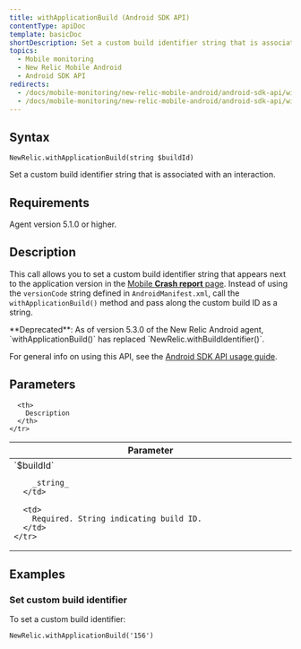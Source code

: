 ```yaml
---
title: withApplicationBuild (Android SDK API)
contentType: apiDoc
template: basicDoc
shortDescription: Set a custom build identifier string that is associated with an interaction.
topics:
  - Mobile monitoring
  - New Relic Mobile Android
  - Android SDK API
redirects:
  - /docs/mobile-monitoring/new-relic-mobile-android/android-sdk-api/withapplicationbuild-android-agent-api
  - /docs/mobile-monitoring/new-relic-mobile-android/android-sdk-api/withapplicationbuild-android-sdk-api
---
```


## Syntax

```
NewRelic.withApplicationBuild(string $buildId)
```

Set a custom build identifier string that is associated with an interaction.

## Requirements

Agent version 5.1.0 or higher.

## Description

This call allows you to set a custom build identifier string that appears next to the application version in the [Mobile **Crash report** page](/docs/mobile-monitoring/mobile-monitoring-ui/crashes/mobile-apps-crash-report-dashboard#details). Instead of using the `versionCode` string defined in `AndroidManifest.xml`, call the `withApplicationBuild()` method and pass along the custom build ID as a string.

<Callout variant="important">
  **Deprecated**: As of version 5.3.0 of the New Relic Android agent, `withApplicationBuild()` has replaced `NewRelic.withBuildIdentifier()`.
</Callout>

For general info on using this API, see the [Android SDK API usage guide](/docs/mobile-monitoring/new-relic-mobile-android/install-configure/work-android-sdk-api).

## Parameters

<Table>
  <thead>
    <tr>
      <th width="25%">
        Parameter
      </th>

      <th>
        Description
      </th>
    </tr>
  </thead>

  <tbody>
    <tr>
      <td>
        `$buildId`

        _string_
      </td>

      <td>
        Required. String indicating build ID.
      </td>
    </tr>
  </tbody>
</Table>

## Examples

### Set custom build identifier

To set a custom build identifier:

```
NewRelic.withApplicationBuild('156')
```
